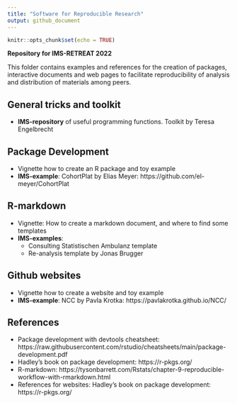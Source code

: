 ```yaml
---
title: "Software for Reproducible Research"
output: github_document
---
```


```r
knitr::opts_chunk$set(echo = TRUE)
```

**Repository for IMS-RETREAT 2022**

This folder contains examples and references for the creation of packages, interactive documents and web pages to facilitate reproducibility of analysis and distribution of materials among peers.

## General tricks and toolkit 

- **IMS-repository** of useful programming functions. Toolkit by Teresa Engelbrecht

## Package Development

- Vignette how to create an R package and toy example
- **IMS-example**: CohortPlat by Elias Meyer: https://github.com/el-meyer/CohortPlat

## R-markdown

- Vignette: How to create a markdown document, and where to find some templates
- **IMS-examples**:
  - Consulting Statistischen Ambulanz template
  - Re-analysis template by Jonas Brugger

## Github websites

- Vignette how to create a website and toy example
- **IMS-example**: NCC by Pavla Krotka: https://pavlakrotka.github.io/NCC/


## References 

- Package development with devtools cheatsheet: https://raw.githubusercontent.com/rstudio/cheatsheets/main/package-development.pdf
- Hadley's book on package development: https://r-pkgs.org/
- R-markdown: https://tysonbarrett.com/Rstats/chapter-9-reproducible-workflow-with-rmarkdown.html
- References for websites: Hadley's book on package development: https://r-pkgs.org/

